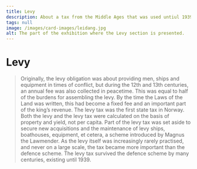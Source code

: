 ```yaml
---
title: Levy
description: About a tax from the Middle Ages that was used untiul 1939!
tags: null
image: /images/card-images/leidang.jpg
alt: The part of the exhibition where the Levy section is presented.
---
```



# Levy

<Blockquote
    quote='“Now, everyone is to pay their levy duty in equal measure.”'
    footer='Land defence section, chapter 6' />


<Container stil="initial side">
    Originally, the levy obligation was about providing men, ships and equipment in times of conflict, but during the 12th and 13th centuries, an annual fee was also collected in peacetime. 
    This was equal to half of the burdens for assembling the levy. 
    By the time the Laws of the Land was written, this had become a fixed fee and an important part of the king’s revenue. 
    The levy tax was the first state tax in Norway. 
    Both the levy and the levy tax were calculated on the basis of property and yield, not per capita. 
    Part of the levy tax was set aside to secure new acquisitions and the maintenance of levy ships, boathouses, equipment, et cetera, a scheme introduced by Magnus the Lawmender. 
    As the levy itself was increasingly rarely practised, and never on a large scale, the tax became more important than the defence scheme. 
    The levy tax survived the defence scheme by many centuries, existing until 1939.
</Container>

<Work id="ubb-diplom-0010" />
